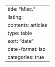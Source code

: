 ---
title: "Misc."
listing:
  contents: articles
  type: table
  sort: "date"
  date-format: iso
  categories: true
---